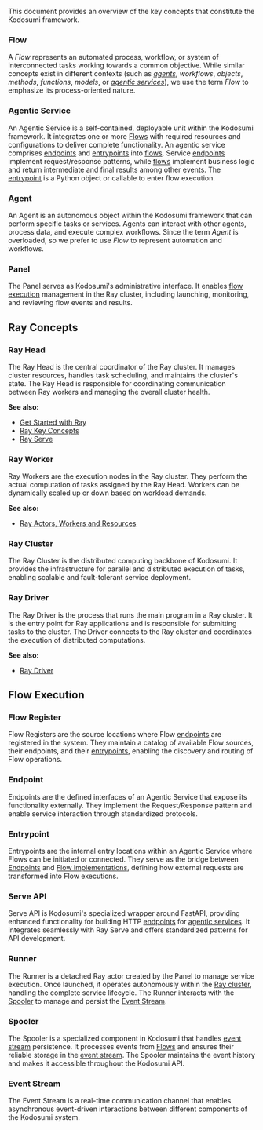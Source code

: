 This document provides an overview of the key concepts that constitute the Kodosumi framework.

### Flow

A _Flow_ represents an automated process, workflow, or system of interconnected tasks working towards a common objective. While similar concepts exist in different contexts (such as _[agents](#agents)_, _workflows_, _objects_, _methods_, _functions_, _models_, or _[agentic services](#agentic-service)_), we use the term _Flow_ to emphasize its process-oriented nature.

### Agentic Service

An Agentic Service is a self-contained, deployable unit within the Kodosumi framework. It integrates one or more [Flows](#flows) with required resources and configurations to deliver complete functionality. An agentic service comprises [endpoints](#endpoint) and [entrypoints](#entrypoint) into [flows](#flows). Service [endpoints](#endpoint) implement request/response patterns, while [flows](#flows) implement business logic and return intermediate and final results among other events. The [entrypoint](#entrypoint) is a Python object or callable to enter flow execution.

### Agent

An Agent is an autonomous object within the Kodosumi framework that can perform specific tasks or services. Agents can interact with other agents, process data, and execute complex workflows. Since the term _Agent_ is overloaded, so we prefer to use _Flow_ to represent automation and workflows.

### Panel

The Panel serves as Kodosumi's administrative interface. It enables [flow execution](#flow-execution) management in the Ray cluster, including launching, monitoring, and reviewing flow events and results.

## Ray Concepts

### Ray Head

The Ray Head is the central coordinator of the Ray cluster. It manages cluster resources, handles task scheduling, and maintains the cluster's state. The Ray Head is responsible for coordinating communication between Ray workers and managing the overall cluster health.

**See also:**

- [Get Started with Ray](https://docs.ray.io/en/latest/ray-overview/getting-started.html)
- [Ray Key Concepts](https://docs.ray.io/en/latest/ray-core/key-concepts.html)
- [Ray Serve](https://docs.ray.io/en/latest/serve/getting_started.html)

### Ray Worker

Ray Workers are the execution nodes in the Ray cluster. They perform the actual computation of tasks assigned by the Ray Head. Workers can be dynamically scaled up or down based on workload demands.

**See also:**

- [Ray Actors, Workers and Resources](https://docs.ray.io/en/latest/ray-core/actors.html#faq-actors-workers-and-resources)

### Ray Cluster

The Ray Cluster is the distributed computing backbone of Kodosumi. It provides the infrastructure for parallel and distributed execution of tasks, enabling scalable and fault-tolerant service deployment.

### Ray Driver

The Ray Driver is the process that runs the main program in a Ray cluster. It is the entry point for Ray applications and is responsible for submitting tasks to the cluster. The Driver connects to the Ray cluster and coordinates the execution of distributed computations.

**See also:**

- [Ray Driver](https://docs.ray.io/en/latest/ray-core/key-concepts.html#ray-driver)

## Flow Execution

### Flow Register

Flow Registers are the source locations where Flow [endpoints](#endpoint) are registered in the system. They maintain a catalog of available Flow sources, their endpoints, and their [entrypoints](#entrypoint), enabling the discovery and routing of Flow operations.

### Endpoint

Endpoints are the defined interfaces of an Agentic Service that expose its functionality externally. They implement the Request/Response pattern and enable service interaction through standardized protocols.

### Entrypoint

Entrypoints are the internal entry locations within an Agentic Service where Flows can be initiated or connected. They serve as the bridge between [Endpoints](#endpoint) and [Flow implementations](#flows), defining how external requests are transformed into Flow executions.

### Serve API

Serve API is Kodosumi's specialized wrapper around FastAPI, providing enhanced functionality for building HTTP [endpoints](#endpoint) for [agentic services](#agentic-service). It integrates seamlessly with Ray Serve and offers standardized patterns for API development.

### Runner

The Runner is a detached Ray actor created by the Panel to manage service execution. Once launched, it operates autonomously within the [Ray cluster](#ray-cluster), handling the complete service lifecycle. The Runner interacts with the [Spooler](#spooler) to manage and persist the [Event Stream](#event-stream).

### Spooler

The Spooler is a specialized component in Kodosumi that handles [event stream](#event-stream) persistence. It processes events from [Flows](#flows) and ensures their reliable storage in the [event stream](#event-stream). The Spooler maintains the event history and makes it accessible throughout the Kodosumi API.

### Event Stream

The Event Stream is a real-time communication channel that enables asynchronous event-driven interactions between different components of the Kodosumi system.
